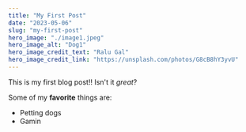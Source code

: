 ```yaml
---
title: "My First Post"
date: "2023-05-06"
slug: "my-first-post"
hero_image: "./image1.jpeg"
hero_image_alt: "Dog1"
hero_image_credit_text: "Ralu Gal"
hero_image_credit_link: "https://unsplash.com/photos/G8cB8hY3yvU"
---
```



This is my first blog post!! Isn't it *great*?

Some of my **favorite** things are:

* Petting dogs
* Gamin